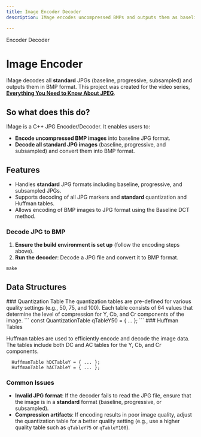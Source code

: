 ```yaml
---
title: Image Encoder Decoder
description: IMage encodes uncompressed BMPs and outputs them as baseline JPGs.

---
```



<GroupName>Encoder Decoder</GroupName>

# Image Encoder

IMage decodes all **standard** JPGs (baseline, progressive, subsampled) and outputs them in BMP format.
This project was created for the video series, [**Everything You Need to Know About JPEG**][yt].

[yt]: https://www.youtube.com/playlist?list=PLpsTn9TA_Q8VMDyOPrDKmSJYt1DLgDZU4

## So what does this do? 
IMage is a C++ JPG Encoder/Decoder. It enables users to:
- **Encode uncompressed BMP images** into baseline JPG format.
- **Decode all **standard** JPG images** (baseline, progressive, and subsampled) and convert them into BMP format.


## Features

- Handles **standard** JPG formats including baseline, progressive, and subsampled JPGs.
- Supports decoding of all JPG markers and **standard** quantization and Huffman tables.
- Allows encoding of BMP images to JPG format using the Baseline DCT method.

### Decode JPG to BMP

1. **Ensure the build environment is set up** (follow the encoding steps above).
2. **Run the decoder**: Decode a JPG file and convert it to BMP format.

```
make
```

## Data Structures

<ArticleSection>
### Quantization Table
The quantization tables are pre-defined for various quality settings (e.g., 50, 75, and 100). 
Each table consists of 64 values that determine the level of compression for Y, Cb, and Cr components of the image.
</ArticleSection>
```
  const QuantizationTable qTableY50 = { ... };
```

<ArticleSection>
### Huffman Tables

Huffman tables are used to efficiently encode and decode the image data. 
The tables include both DC and AC tables for the Y, Cb, and Cr components.
</ArticleSection>

```
  HuffmanTable hDCTableY = { ... };
  HuffmanTable hACTableY = { ... };
```

### Common Issues
- **Invalid JPG format**: If the decoder fails to read the JPG file, ensure that the image is in a **standard** format (baseline, progressive, or subsampled).
- **Compression artifacts**: If encoding results in poor image quality, adjust the quantization table for a better quality setting (e.g., use a higher quality table such as `qTableY75` or `qTableY100`).